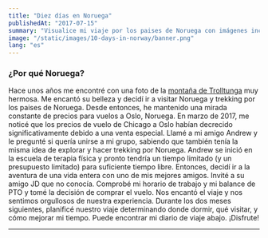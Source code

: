 ```yaml
---
title: "Diez días en Noruega"
publishedAt: "2017-07-15"
summary: "Visualice mi viaje por los paises de Noruega con imágenes increíbles y diarios de viaje."
image: "/static/images/10-days-in-norway/banner.png"
lang: "es"
---
```


### ¿Por qué Noruega?

Hace unos años me encontré con una foto de la [montaña de Trolltunga](https://www.visitnorway.com/places-to-go/fjord-norway/the-hardangerfjord-region/listings-hardanger-fjord/trolltunga/8625/) muy hermosa. Me encantó su belleza y decidí ir a visitar Noruega y trekking por los paises de Noruega. Desde entonces, he mantenido una mirada constante de precios para vuelos a Oslo, Noruega. En marzo de 2017, me noticé que los precios de vuelo de Chicago a Oslo habían decrecido significativamente debido a una venta especial. Llamé a mi amigo Andrew y le pregunté si quería unirse a mi grupo, sabiendo que también tenía la misma idea de explorar y hacer trekking por Noruega. Andrew se inició en la escuela de terapia física y pronto tendría un tiempo limitado (y un presupuesto limitado) para suficiente tiempo libre. Entonces, decidí ir a la aventura de una vida entera con uno de mis mejores amigos. Invité a su amigo JD que no conocía. Comprobé mi horario de trabajo y mi balance de PTO y tomé la decisión de comprar el vuelo. Nos encantó el viaje y nos sentimos orgullosos de nuestra experiencia. Durante los dos meses siguientes, planificé nuestro viaje determinando donde dormir, qué visitar, y cómo mejorar mi tiempo. Puede encontrar mi diario de viaje abajo. ¡Disfrute!

---
